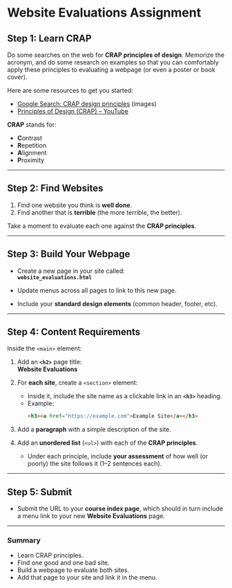 # Website Evaluations Assignment

## Step 1: Learn CRAP
Do some searches on the web for **CRAP principles of design**. Memorize the acronym, and do some research on examples so that you can comfortably apply these principles to evaluating a webpage (or even a poster or book cover).  

Here are some resources to get you started:
- [Google Search: CRAP design principles](https://www.google.com/search?q=crap+design+principles&tbm=isch) (images)
- [Principles of Design (CRAP) – YouTube](https://www.youtube.com/results?search_query=principles+of+design+crap)

**CRAP** stands for:
- **C**ontrast  
- **R**epetition  
- **A**lignment  
- **P**roximity  

---

## Step 2: Find Websites
1. Find one website you think is **well done**.  
2. Find another that is **terrible** (the more terrible, the better).  

Take a moment to evaluate each one against the **CRAP principles**.

---

## Step 3: Build Your Webpage
- Create a new page in your site called:  
  **`website_evaluations.html`**

- Update menus across all pages to link to this new page.  
- Include your **standard design elements** (common header, footer, etc).  

---

## Step 4: Content Requirements
Inside the `<main>` element:

1. Add an **`<h2>`** page title:  
   **Website Evaluations**

2. For **each site**, create a `<section>` element:
   - Inside it, include the site name as a clickable link in an **`<h3>`** heading.  
   - Example:  
     ```html
     <h3><a href="https://example.com">Example Site</a></h3>
     ```

3. Add a **paragraph** with a simple description of the site.  

4. Add an **unordered list** (`<ul>`) with each of the **CRAP principles**.  
   - Under each principle, include **your assessment** of how well (or poorly) the site follows it (1–2 sentences each).  

---

## Step 5: Submit
- Submit the URL to your **course index page**, which should in turn include a menu link to your new **Website Evaluations** page.  

---

### Summary
- Learn CRAP principles.  
- Find one good and one bad site.  
- Build a webpage to evaluate both sites.  
- Add that page to your site and link it in the menu.  